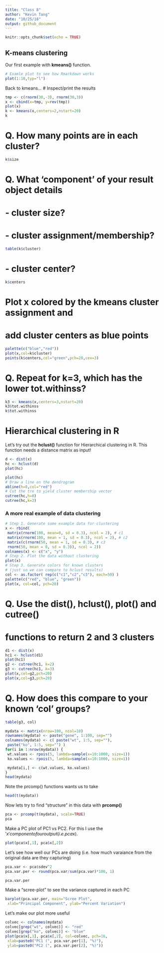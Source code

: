 ```yaml
---
title: "Class 8"
author: "Kevin Tang"
date: "10/25/18"
output: github_document
---
```


```r
knitr::opts_chunk$set(echo = TRUE)
```

## K-means clustering

Our first example with **kmeans()** function.

```r
# Examle plot to see how Rmarkdown works 
plot(1:10,typ="l")
```

Back to kmeans...
# Inspect/print the results
```r
tmp <- c(rnorm(30,-3), rnorm(30,3))
x <- cbind(x=tmp, y=rev(tmp))
plot(x)
k <- kmeans(x,centers=2,nstart=20)
k
```
# Q. How many points are in each cluster?
```r
k$size
```
# Q. What ‘component’ of your result object details
# - cluster size?
# - cluster assignment/membership?
```r
table(k$cluster)
```
# - cluster center?
```r
k$centers
```
# Plot x colored by the kmeans cluster assignment and
# add cluster centers as blue points
```r
palette(c("blue","red"))
plot(x,col=k$cluster)
points(k$centers,col="green",pch=20,cex=3)
```
# Q. Repeat for k=3, which has the lower tot.withinss? 
```r
k3 <- kmeans(x,centers=3,nstart=20)
k3$tot.withinss
k$tot.withinss
```

# Hierarchical clustering in R 

Let's try out the **hclust()** function for Hierarchical clustering in R. This function
needs a distance matrix as input! 

```r
d <- dist(x)
hc <- hclust(d)
plot(hc)
```
```r
plot(hc)
# Draw a line on the dendrogram
abline(h=8,col="red")
# Cut the tre to yield cluster membership vector
cutree(hc,h=8)
cutree(hc,k=2)
```

### A more real example of data clustering
```r
# Step 1. Generate some example data for clustering
x <- rbind(
 matrix(rnorm(100, mean=0, sd = 0.3), ncol = 2), # c1
 matrix(rnorm(100, mean = 1, sd = 0.3), ncol = 2), # c2
 matrix(c(rnorm(50, mean = 1, sd = 0.3), # c3
 rnorm(50, mean = 0, sd = 0.3)), ncol = 2))
colnames(x) <- c("x", "y")
# Step 2. Plot the data without clustering
plot(x)
# Step 3. Generate colors for known clusters
# (just so we can compare to hclust results)
col <- as.factor( rep(c("c1","c2","c3"), each=50) )
palette(c("red", "blue", "green"))
plot(x, col=col, pch=20)
```
# Q. Use the dist(), hclust(), plot() and cutree()
# functions to return 2 and 3 clusters
```r
d1 <- dist(x)
hc1 <- hclust(d1)
plot(hc1)
g2 <- cutree(hc1, k=2)
g3 <- cutree(hc1, k=3)
plot(x,col=g2,pch=20)
plot(x,col=g3,pch=20)
```
# Q. How does this compare to your known 'col' groups?
```r
table(g3, col)
```

```r
mydata <- matrix(nrow=100, ncol=10) 
rownames(mydata) <- paste("gene", 1:100, sep="") 
colnames(mydata) <- c( paste("wt", 1:5, sep=""),
 paste("ko", 1:5, sep="") ) 
for(i in 1:nrow(mydata)) {
 wt.values <- rpois(5, lambda=sample(x=10:1000, size=1))
 ko.values <- rpois(5, lambda=sample(x=10:1000, size=1))

 mydata[i,] <- c(wt.values, ko.values)
}
head(mydata)
```
Note the prcomp() functions wants us to take 
```r
head(t(mydata))
```
Now lets try to find "structure" in this data with **prcomp()**
```r
pca <- prcomp(t(mydata), scale=TRUE)
pca
```
Make a PC plot of PC1 vs PC2. For this I use the '$x' component of our output (i.e. pca$x).
```r
plot(pca$x[,1], pca$x[,2]) 
```
Let's see how well our PCs are doing (i.e. how much varaiance from the original data are they capturing)
```r
pca.var <- pca$sdev^2
pca.var.per <- round(pca.var/sum(pca.var)*100, 1)

pca.var.per
```
Make a "scree-plot" to see the variance captured in each PC
```r
barplot(pca.var.per, main="Scree Plot",
 xlab="Principal Component", ylab="Percent Variation")
```
Let's make our plot more useful
```r
colvec <- colnames(mydata)
colvec[grep("wt", colvec)] <- "red"
colvec[grep("ko", colvec)] <- "blue"
plot(pca$x[,1], pca$x[,2], col=colvec, pch=16,
 xlab=paste0("PC1 (", pca.var.per[1], "%)"),
 ylab=paste0("PC2 (", pca.var.per[2], "%)"))
```




